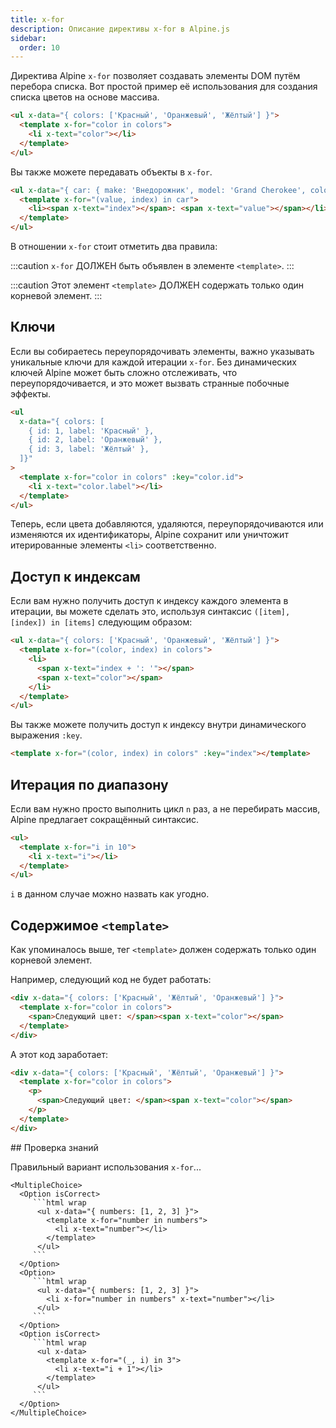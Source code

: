 ```yaml
---
title: x-for
description: Описание директивы x-for в Alpine.js
sidebar:
  order: 10
---
```



Директива Alpine `x-for` позволяет создавать элементы DOM путём перебора списка. Вот простой пример её использования для создания списка цветов на основе массива.

```html live "x-for"
<ul x-data="{ colors: ['Красный', 'Оранжевый', 'Жёлтый'] }">
  <template x-for="color in colors">
    <li x-text="color"></li>
  </template>
</ul>
```

Вы также можете передавать объекты в `x-for`.

```html wrap live "x-for"
<ul x-data="{ car: { make: 'Внедорожник', model: 'Grand Cherokee', color: 'чёрный' } }">
  <template x-for="(value, index) in car">
    <li><span x-text="index"></span>: <span x-text="value"></span></li>
  </template>
</ul>
```

В отношении `x-for` стоит отметить два правила:

:::caution
    `x-for` ДОЛЖЕН быть объявлен в элементе `<template>`.
:::

:::caution
    Этот элемент `<template>` ДОЛЖЕН содержать только один корневой элемент.
:::

## Ключи

Если вы собираетесь переупорядочивать элементы, важно указывать уникальные ключи для каждой итерации `x-for`. Без динамических ключей Alpine может быть сложно отслеживать, что переупорядочивается, и это может вызвать странные побочные эффекты.

```html ":key"
<ul
  x-data="{ colors: [
    { id: 1, label: 'Красный' },
    { id: 2, label: 'Оранжевый' },
    { id: 3, label: 'Жёлтый' },
  ]}"
>
  <template x-for="color in colors" :key="color.id">
    <li x-text="color.label"></li>
  </template>
</ul>
```

Теперь, если цвета добавляются, удаляются, переупорядочиваются или изменяются их идентификаторы, Alpine сохранит или уничтожит итерированные элементы `<li>` соответственно.

## Доступ к индексам

Если вам нужно получить доступ к индексу каждого элемента в итерации, вы можете сделать это, используя синтаксис `([item], [index]) in [items]` следующим образом:

```html "index"
<ul x-data="{ colors: ['Красный', 'Оранжевый', 'Жёлтый'] }">
  <template x-for="(color, index) in colors">
    <li>
      <span x-text="index + ': '"></span>
      <span x-text="color"></span>
    </li>
  </template>
</ul>
```

Вы также можете получить доступ к индексу внутри динамического выражения `:key`.

```html ":key"
<template x-for="(color, index) in colors" :key="index"></template>
```

## Итерация по диапазону

Если вам нужно просто выполнить цикл `n` раз, а не перебирать массив, Alpine предлагает сокращённый синтаксис.

```html "i in 10"
<ul>
  <template x-for="i in 10">
    <li x-text="i"></li>
  </template>
</ul>
```

`i` в данном случае можно назвать как угодно.

## Содержимое `<template>`

Как упоминалось выше, тег `<template>` должен содержать только один корневой элемент.

Например, следующий код не будет работать:

```html live
<div x-data="{ colors: ['Красный', 'Жёлтый', 'Оранжевый'] }">
  <template x-for="color in colors">
    <span>Следующий цвет: </span><span x-text="color"></span>
  </template>
</div>
```

А этот код заработает:

```html live
<div x-data="{ colors: ['Красный', 'Жёлтый', 'Оранжевый'] }">
  <template x-for="color in colors">
    <p>
      <span>Следующий цвет: </span><span x-text="color"></span>
    </p>
  </template>
</div>
```

<Box icon="question-mark">
## Проверка знаний

Правильный вариант использования `x-for`...

    <MultipleChoice>
      <Option isCorrect>
         ```html wrap
          <ul x-data="{ numbers: [1, 2, 3] }">
            <template x-for="number in numbers">
              <li x-text="number"></li>
            </template>
          </ul>
         ```
      </Option>
      <Option>
         ```html wrap
          <ul x-data="{ numbers: [1, 2, 3] }">
            <li x-for="number in numbers" x-text="number"></li>
          </ul>
         ```
      </Option>
      <Option isCorrect>
         ```html wrap
          <ul x-data>
            <template x-for="(_, i) in 3">
              <li x-text="i + 1"></li>
            </template>
          </ul>
         ```
      </Option>
    </MultipleChoice>

</Box>